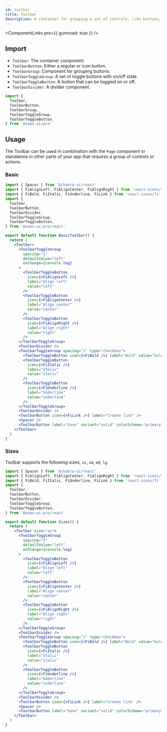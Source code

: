 ```yaml
---
id: toolbar
title: Toolbar
description: A container for grouping a set of controls, like buttons, toggles or menus.
---
```


<ComponentLinks pro={{ gumroad: true }} />

## Import

- `Toolbar`: The container component.
- `ToolbarButton`: Either a regular or icon button.
- `ToolbarGroup`: Component for grouping buttons.
- `ToolbarToggleGroup`: A set of toggle buttons with on/off state.
- `ToolbarToggleButton`: A button that can be toggled on or off.
- `ToolbarDivider`: A divider component.

```ts
import {
  Toolbar,
  ToolbarButton,
  ToolbarGroup,
  ToolbarToggleGroup,
  ToolbarToggleButton,
} from '@saas-ui/pro'
```

## Usage

The Toolbar can be used in combination with the `Page` component or standalone in other parts of your app that requires a group of controls or actions.

### Basic

```jsx
import { Spacer } from '@chakra-ui/react'
import { FiAlignLeft, FiAlignCenter, FiAlignRight } from 'react-icons/fi'
import { FiBold, FiItalic, FiUnderline, FiLink } from 'react-icons/fi'
import {
  Toolbar,
  ToolbarButton,
  ToolbarDivider,
  ToolbarToggleGroup,
  ToolbarToggleButton,
} from '@saas-ui-pro/react'

export default function BasicToolbar() {
  return (
    <Toolbar>
      <ToolbarToggleGroup
        spacing="1"
        defaultValue="left"
        onChange={console.log}
      >
        <ToolbarToggleButton
          icon={<FiAlignLeft />}
          label="Align left"
          value="left"
        />
        <ToolbarToggleButton
          icon={<FiAlignCenter />}
          label="Align center"
          value="center"
        />
        <ToolbarToggleButton
          icon={<FiAlignRight />}
          label="Align right"
          value="right"
        />
      </ToolbarToggleGroup>
      <ToolbarDivider />
      <ToolbarToggleGroup spacing="1" type="checkbox">
        <ToolbarToggleButton icon={<FiBold />} label="Bold" value="bold" />
        <ToolbarToggleButton
          icon={<FiItalic />}
          label="Italic"
          value="italic"
        />
        <ToolbarToggleButton
          icon={<FiUnderline />}
          label="Underline"
          value="underline"
        />
      </ToolbarToggleGroup>
      <ToolbarDivider />
      <ToolbarButton icon={<FiLink />} label="Create link" />
      <Spacer />
      <ToolbarButton label="Save" variant="solid" colorScheme="primary" />
    </Toolbar>
  )
}
```

### Sizes

Toolbar supports the following sizes, `xs`, `sm`, `md`, `lg`.

```jsx
import { Spacer } from '@chakra-ui/react'
import { FiAlignLeft, FiAlignCenter, FiAlignRight } from 'react-icons/fi'
import { FiBold, FiItalic, FiUnderline, FiLink } from 'react-icons/fi'
import {
  Toolbar,
  ToolbarButton,
  ToolbarDivider,
  ToolbarToggleGroup,
  ToolbarToggleButton,
} from '@saas-ui-pro/react'

export default function Sizes() {
  return (
    <Toolbar size="xs">
      <ToolbarToggleGroup
        spacing="1"
        defaultValue="left"
        onChange={console.log}
      >
        <ToolbarToggleButton
          icon={<FiAlignLeft />}
          label="Align left"
          value="left"
        />
        <ToolbarToggleButton
          icon={<FiAlignCenter />}
          label="Align center"
          value="center"
        />
        <ToolbarToggleButton
          icon={<FiAlignRight />}
          label="Align right"
          value="right"
        />
      </ToolbarToggleGroup>
      <ToolbarDivider />
      <ToolbarToggleGroup spacing="1" type="checkbox">
        <ToolbarToggleButton icon={<FiBold />} label="Bold" value="bold" />
        <ToolbarToggleButton
          icon={<FiItalic />}
          label="Italic"
          value="italic"
        />
        <ToolbarToggleButton
          icon={<FiUnderline />}
          label="Underline"
          value="underline"
        />
      </ToolbarToggleGroup>
      <ToolbarDivider />
      <ToolbarButton icon={<FiLink />} label="Create link" />
      <Spacer />
      <ToolbarButton label="Save" variant="solid" colorScheme="primary" />
    </Toolbar>
  )
}
```
